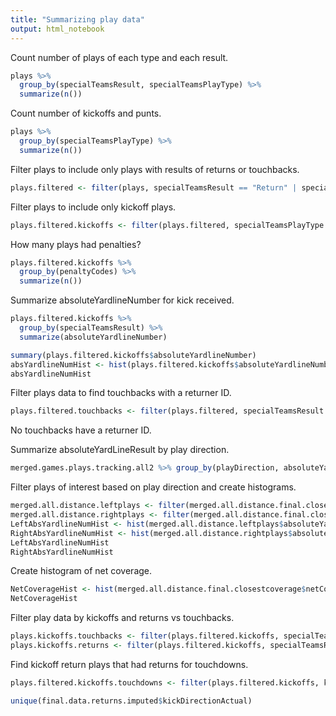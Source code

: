 ```yaml
---
title: "Summarizing play data"
output: html_notebook
---
```


Count number of plays of each type and each result.

```r
plays %>%
  group_by(specialTeamsResult, specialTeamsPlayType) %>%
  summarize(n())
```

Count number of kickoffs and punts.

```r
plays %>%
  group_by(specialTeamsPlayType) %>%
  summarize(n())
```


Filter plays to include only plays with results of returns or touchbacks.


```r
plays.filtered <- filter(plays, specialTeamsResult == "Return" | specialTeamsResult == "Touchback")
```

Filter plays to include only kickoff plays.

```r
plays.filtered.kickoffs <- filter(plays.filtered, specialTeamsPlayType == "Kickoff")
```


How many plays had penalties?

```r
plays.filtered.kickoffs %>%
  group_by(penaltyCodes) %>%
  summarize(n())
```
Summarize absoluteYardlineNumber for kick received.

```r
plays.filtered.kickoffs %>%
  group_by(specialTeamsResult) %>%
  summarize(absoluteYardlineNumber)

summary(plays.filtered.kickoffs$absoluteYardlineNumber)
absYardlineNumHist <- hist(plays.filtered.kickoffs$absoluteYardlineNumber)
absYardlineNumHist
```
Filter plays data to find touchbacks with a returner ID.

```r
plays.filtered.touchbacks <- filter(plays.filtered, specialTeamsResult == "Touchback")
```

No touchbacks have a returner ID. 

Summarize absoluteYardLineResult by play direction.

```r
merged.games.plays.tracking.all2 %>% group_by(playDirection, absoluteYardlineNumber) %>% summarize(n())

```

Filter plays of interest based on play direction and create histograms.

```r
merged.all.distance.leftplays <- filter(merged.all.distance.final.closestcoverage, playDirection == "left")
merged.all.distance.rightplays <- filter(merged.all.distance.final.closestcoverage, playDirection == "right")
LeftAbsYardlineNumHist <- hist(merged.all.distance.leftplays$absoluteYardlineNumber)
RightAbsYardlineNumHist <- hist(merged.all.distance.rightplays$absoluteYardlineNumber)
LeftAbsYardlineNumHist
RightAbsYardlineNumHist
```
Create histogram of net coverage.

```r
NetCoverageHist <- hist(merged.all.distance.final.closestcoverage$netCoverage, breaks=seq(-4.5,4.5,by=1))
NetCoverageHist
```
Filter play data by kickoffs and returns vs touchbacks.

```r
plays.kickoffs.touchbacks <- filter(plays.filtered.kickoffs, specialTeamsResult == "Touchback")
plays.kickoffs.returns <- filter(plays.filtered.kickoffs, specialTeamsResult == "Return")
```

Find kickoff return plays that had returns for touchdowns.

```r
plays.filtered.kickoffs.touchdowns <- filter(plays.filtered.kickoffs, kickReturnYardage > 90)
```

```r
unique(final.data.returns.imputed$kickDirectionActual)
```

